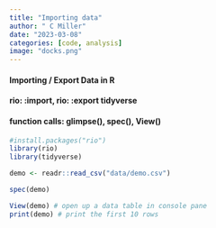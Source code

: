 ```yaml
---
title: "Importing data"
author: " C Miller"
date: "2023-03-08"
categories: [code, analysis]
image: "docks.png"
---
```


#### Importing / Export Data in R

#### rio: :import, rio: :export tidyverse

#### function calls: glimpse(), spec(), View()

```r

#install.packages("rio")
library(rio)
library(tidyverse)

demo <- readr::read_csv("data/demo.csv")

spec(demo)

View(demo) # open up a data table in console pane
print(demo) # print the first 10 rows
```
